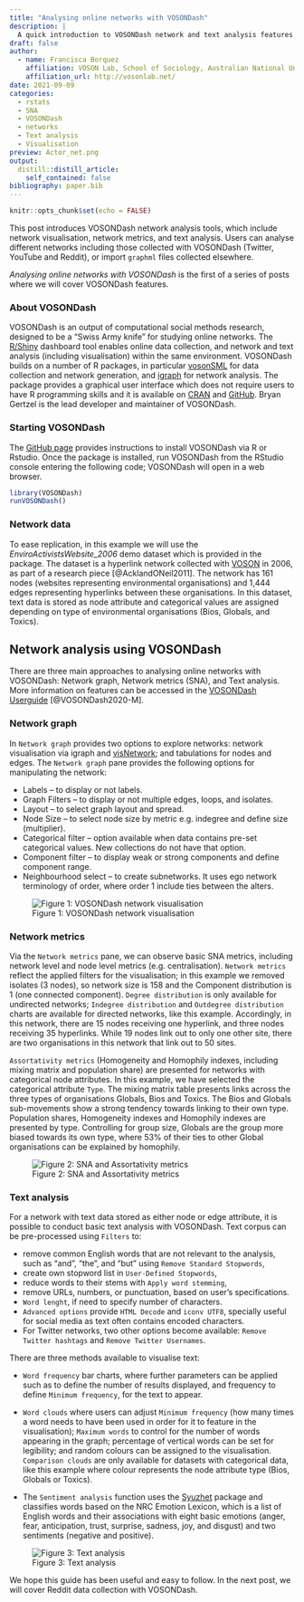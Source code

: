 ```yaml
---
title: "Analysing online networks with VOSONDash"
description: |
  A quick introduction to VOSONDash network and text analysis features
draft: false
author:
  - name: Francisca Borquez
    affiliation: VOSON Lab, School of Sociology, Australian National University
    affiliation_url: http://vosonlab.net/
date: 2021-09-09
categories:
  - rstats
  - SNA  
  - VOSONDash
  - networks
  - Text analysis
  - Visualisation
preview: Actor_net.png
output:
  distill::distill_article:
    self_contained: false
bibliography: paper.bib
---
```


```r
knitr::opts_chunk$set(echo = FALSE)
```

This post introduces VOSONDash network analysis tools, which include network visualisation, network metrics, and text analysis. Users can analyse different networks including those collected with VOSONDash (Twitter, YouTube and Reddit), or import `graphml` files collected elsewhere. 

*Analysing online networks with VOSONDash* is the first of a series of posts where we will cover VOSONDash features. 

### About VOSONDash

VOSONDash is an output of computational social methods research, designed to be a "Swiss Army knife" for studying online networks. The [R/Shiny](https://shiny.rstudio.com/) dashboard tool enables online data collection, and network and text analysis (including visualisation) within the same environment. VOSONDash builds on a number of R packages, in particular [vosonSML](http://vosonlab.net/SocialMediaLab) for data collection and network generation, and [igraph](https://igraph.org/) for network analysis. The package provides a graphical user interface which does not require users to have R programming skills and it is available on [CRAN](https://CRAN.R-project.org/package=VOSONDash) and [GitHub](https://github.com/vosonlab/VOSONDash). Bryan Gertzel is the lead developer and maintainer of VOSONDash.

### Starting VOSONDash

The [GitHub page](https://github.com/vosonlab/VOSONDash) provides instructions to install VOSONDash via R or Rstudio. Once the package is installed, run VOSONDash from the RStudio console entering the following code; VOSONDash will open in a web browser.

```r
library(VOSONDash)
runVOSONDash()
```


### Network data

To ease replication, in this example we will use the *EnviroActivistsWebsite_2006* demo dataset which is provided in the package. The dataset is a hyperlink network collected with [VOSON](http://vosonlab.net/VOSON) in 2006, as part of a research piece [@AcklandONeil2011]. The network has 161 nodes (websites representing environmental organisations) and 1,444 edges representing hyperlinks between these organisations. In this dataset, text data is stored as node attribute and categorical values are assigned depending on type of environmental organisations (Bios, Globals, and Toxics). 

## Network analysis using VOSONDash

There are three main approaches to analysing online networks with VOSONDash: Network graph, Network metrics (SNA), and Text analysis. More information on features can be accessed in the [VOSONDash Userguide](https://vosonlab.github.io/VOSONDashDocs/) [@VOSONDash2020-M]. 

### Network graph
 
In `Network graph` provides two options to explore networks: network visualisation via igraph and [visNetwork](https://github.com/datastorm-open/visNetwork); and tabulations for nodes and edges. The `Network graph` pane provides the following options for manipulating the network:

- Labels -- to display or not labels.
- Graph Filters -- to display or not multiple edges, loops, and isolates.
- Layout -- to select graph layout and spread.
- Node Size -- to select node size by metric e.g. indegree and define size (multiplier).
- Categorical filter -- option available when data contains pre-set categorical values. New collections do not have that option.
- Component filter -- to display weak or strong components and define component range. 
- Neighbourhood select -- to create subnetworks. It uses ego network terminology of order, where order 1 include ties between the alters. 


![Figure 1: VOSONDash network visualisation](networkviz.gif)

### Network metrics

Via the `Network metrics` pane, we can observe basic SNA metrics, including network level and node level metrics (e.g. centralisation). `Network metrics` reflect the applied filters for the visualisation; in this example we removed isolates (3 nodes), so network size is 158 and the Component distribution is 1 (one connected component). `Degree distribution` is only available for undirected networks; `Indegree distribution` and `Outdegree distribution` charts are available for directed networks, like this example. Accordingly, in this network, there are 15 nodes receiving one hyperlink, and three nodes receiving 35 hyperlinks. While 19 nodes link out to only one other site, there are two organisations in this network that link out to 50 sites.

`Assortativity metrics` (Homogeneity and Homophily indexes, including mixing matrix and population share) are presented for networks with categorical node attributes. In this example, we have selected the categorical attribute `Type`. The mixing matrix table presents links across the three types of organisations Globals, Bios and Toxics. The Bios and Globals sub-movements show a strong tendency towards linking to their own type. Population shares, Homogeneity indexes and Homophily indexes are presented by type. Controlling for group size, Globals are the group more biased towards its own type, where 53% of their ties to other Global organisations can be explained by homophily.

![Figure 2: SNA and Assortativity metrics](SNAmetrics.gif)


### Text analysis

For a network with text data stored as either node or edge attribute, it is possible to conduct basic text analysis with VOSONDash. Text corpus can be pre-processed using `Filters` to:

- remove common English words that are not relevant to the analysis, such as “and”, “the”, and “but” using `Remove Standard Stopwords`,
- create own stopword list in `User-Defined Stopwords`, 
- reduce words to their stems with `Apply word stemming`, 
- remove URLs, numbers, or punctuation, based on user's specifications.
- `Word lenght`, if need to specify number of characters.
- `Advanced options` provide `HTML Decode` and `iconv UTF8`, specially useful for social media as text often contains encoded characters.
- For Twitter networks, two other options become available: `Remove Twitter hashtags` and `Remove Twitter Usernames`.

There are three methods available to visualise text: 

- `Word frequency` bar charts, where further parameters can be applied such as to define the number of results displayed, and frequency to define `Minimum frequency`, for the text to appear.
 
- `Word clouds`  where users can adjust `Minimum frequency` (how many times a word needs to have been used in order for it to feature in the visualisation); `Maximum words` to control for the number of words appearing in the graph; percentage of vertical words can be set for legibility; and random colours can be assigned to the visualisation. `Comparison clouds` are only available for datasets with categorical data, like this example where colour represents the  node attribute type (Bios, Globals or Toxics).

- The `Sentiment analysis` function uses the [Syuzhet](https://cran.r-project.org/web/packages/syuzhet/vignettes/syuzhet-vignette.html) package and classifies words based on the NRC Emotion Lexicon, which is a list of English words and their associations with eight basic emotions (anger, fear, anticipation, trust, surprise, sadness, joy, and disgust) and two sentiments (negative and positive).


![Figure 3: Text analysis](textanalysis.gif)


We hope this guide has been useful and easy to follow. In the next post, we will cover Reddit data collection with VOSONDash.


